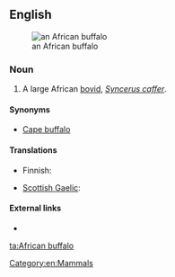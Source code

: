 ==English==
[[Image:African Buffalo.JPG|thumb|right|an African buffalo]]

===Noun===
{{en-noun|sg=[[African]] [[buffalo]]}}

# A large African [[bovid]], ''[[Syncerus caffer]]''.

====Synonyms====
* [[Cape buffalo]]

====Translations====
{{trans-top|large bovid}}
* Finnish: {{t-|fi|kafferipuhveli}}
{{trans-mid}}
* [[Scottish Gaelic]]: {{t-|gd|buabhall Afragach|m|xs=Scottish Gaelic}}
{{trans-bottom}}

====External links====
* {{pedia}}

[[Category:en:Mammals]]

[[ta:African buffalo]]